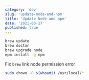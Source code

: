 ```yaml
---
category: 'dev'
slug: 'update-node-and-npm'
title: 'Update Node and npm'
date: '2021-03-17'
published: true
---
```


```bash
brew update
brew doctor
brew upgrade node
npm install -g npm
```

Fix `brew` link node permission error

```bash
sudo chown -R $(whoami) /usr/local/*
```
